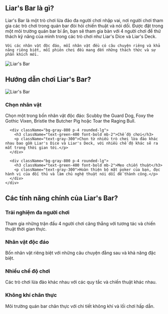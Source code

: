 ## Liar's Bar là gì?

<div className="flex flex-col md:flex-row items-center gap-8">
  <div className="w-full md:w-1/2 text-xl">
    Liar's Bar là một trò chơi lừa đảo đa người chơi nhập vai, nơi người chơi tham gia các trò chơi trong quán bar đòi hỏi chiến thuật và nói dối. Được đặt trong một môi trường quán bar bí ẩn, bạn sẽ tham gia bàn với 4 người chơi để thử thách kỹ năng của mình trong các trò chơi như Liar's Dice và Liar's Deck.

    Với các nhân vật độc đáo, mỗi nhân vật đều có câu chuyện riêng và khả năng riêng biệt, mỗi phiên chơi đều mang đến những thách thức và sự phấn khích mới.
  </div>
  <div className="w-full md:w-1/2 flex justify-center items-center">
    <img 
      src="https://sprunkiretake.fun/games/liar-s-bar/game_screenshot.webp" 
      alt="Liar's Bar" 
      className="w-4/5 h-auto"
    />
  </div>
</div>

## Hướng dẫn chơi Liar's Bar?

<div className="flex flex-col md:flex-row items-center gap-8">
  <div className="w-full md:w-1/2">
    <img 
      src="https://sprunkiretake.fun/games/liar-s-bar/game_screenshot.webp" 
      alt="Liar's Bar" 
      className="w-4/5 h-auto mx-auto"
    />
  </div>
  <div className="w-full md:w-1/2">
    <div className="grid grid-cols-1 gap-4 mt-0">
      <div className="bg-gray-800 p-4 rounded-lg">
        <h3 className="text-green-400 font-bold mb-2">Chọn nhân vật</h3>
        <p className="text-gray-300">
          Chọn một trong bốn nhân vật độc đáo: Scubby the Guard Dog, Foxy the Gothic Vixen, Bristle the Butcher Pig hoặc Toar the Raging Bull.
        </p>
      </div>

      <div className="bg-gray-800 p-4 rounded-lg">
        <h3 className="text-green-400 font-bold mb-2">Chế độ chơi</h3>
        <p className="text-gray-300">Chọn từ nhiều trò chơi lừa đảo khác nhau bao gồm Liar's Dice và Liar's Deck, với nhiều chế độ khác sẽ ra mắt trong thời gian tới.</p>
      </div>

      <div className="bg-gray-800 p-4 rounded-lg">
        <h3 className="text-green-400 font-bold mb-2">Mẹo chiến thuật</h3>
        <p className="text-gray-300">Hoàn thiện bộ mặt poker của bạn, đọc hành vi của đối thủ và làm chủ nghệ thuật nói dối để thành công.</p>
      </div>
    </div>
  </div>
</div>

## Các tính năng chính của Liar's Bar?

<div className="grid grid-cols-1 md:grid-cols-2 gap-4">
  <div className="bg-gray-800 p-4 rounded-lg">
    <h3 className="text-green-400 font-bold mb-2">Trải nghiệm đa người chơi</h3>
    <p className="text-gray-300">Tham gia những trận đấu 4 người chơi căng thẳng với tương tác và chiến thuật thời gian thực.</p>
  </div>

  <div className="bg-gray-800 p-4 rounded-lg">
    <h3 className="text-green-400 font-bold mb-2">Nhân vật độc đáo</h3>
    <p className="text-gray-300">Bốn nhân vật riêng biệt với những câu chuyện đằng sau và khả năng đặc biệt.</p>
  </div>

  <div className="bg-gray-800 p-4 rounded-lg">
    <h3 className="text-green-400 font-bold mb-2">Nhiều chế độ chơi</h3>
    <p className="text-gray-300">Các trò chơi lừa đảo khác nhau với các quy tắc và chiến thuật khác nhau.</p>
  </div>

  <div className="bg-gray-800 p-4 rounded-lg">
    <h3 className="text-green-400 font-bold mb-2">Không khí chân thực</h3>
    <p className="text-gray-300">Môi trường quán bar chân thực với chi tiết không khí và lối chơi hấp dẫn.</p>
  </div>
</div>